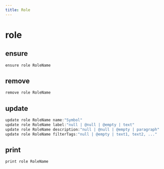 ```yaml
---
title: Role
---
```


# role

## ensure

```js filename="Terminal" copy
ensure role RoleName
```


## remove

```js filename="Terminal" copy
remove role RoleName
```


## update

```js filename="Terminal" copy
update role RoleName name:"Symbol"
update role RoleName label:"null | @null | @empty | text"
update role RoleName description:"null | @null | @empty | paragraph"
update role RoleName filterTags:"null | @empty | text1, text2, ..."
```


## print

```js filename="Terminal" copy
print role RoleName
```


